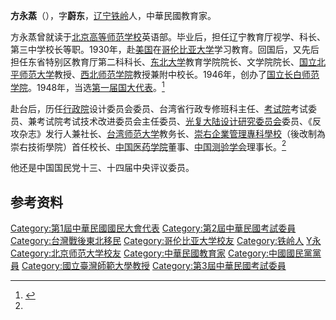 '''方永蒸'''（{{bd|1893年|7月6日|1994年|7月22日|catIdx=Fang方}}），字'''蔚东'''，[[辽宁|辽宁]][[铁岭|铁岭]]人，中華民國教育家。

方永蒸曾就读于[[北京高等师范学校|北京高等师范学校]]英语部。毕业后，担任辽宁教育厅视学、科长、第三中学校长等职。1930年，赴[[美国|美国]]在[[哥伦比亚大学|哥伦比亚大学]]学习教育。回国后，又先后担任东省特别区教育厅第二科科长、[[东北大学|东北大学]]教育学院院长、文学院院长、[[国立北平师范大学|国立北平师范大学]]教授、[[西北师范学院|西北师范学院]]教授兼附中校长。1946年，创办了[[国立长白师范学院|国立长白师范学院]]。1948年，当选[[第一届国大代表|第一届国大代表]]。<ref name="kmt">{{cite book|title=《中国国民党百年人物全书》|publisher=团结出版社|year=2005}}</ref>

赴台后，历任[[行政院|行政院]]设计委员会委员、台湾省行政专修班科主任、[[考试院|考试院]]考试委员、兼考试院考试技术改进委员会主任委员、[[光复大陆设计研究委员会|光复大陆设计研究委员会]]委员、《反攻杂志》发行人兼社长、[[台湾师范大学|台湾师范大学]]教务长、[[崇右企業管理專科學校|崇右企業管理專科學校]]（後改制為崇右技術學院）首任校长、[[中国医药学院|中国医药学院]]董事、[[中国测验学会|中国测验学会]]理事长。<ref name="kmt" />

他还是中国国民党十三、十四届中央评议委员。

== 参考资料 ==
{{reflist}}
{{Authority control}}

{{DEFAULTSORT:Fang方}}
[[Category:第1屆中華民國國民大會代表|Category:第1屆中華民國國民大會代表]]
[[Category:第2屆中華民國考試委員|Category:第2屆中華民國考試委員]]
[[Category:台灣戰後東北移民|Category:台灣戰後東北移民]]
[[Category:哥伦比亚大学校友|Category:哥伦比亚大学校友]]
[[Category:铁岭人|Category:铁岭人]]
[[Category:方姓|Y永]]
[[Category:北京师范大学校友|Category:北京师范大学校友]]
[[Category:中華民國教育家|Category:中華民國教育家]]
[[Category:中國國民黨黨員|Category:中國國民黨黨員]]
[[Category:國立臺灣師範大學教授|Category:國立臺灣師範大學教授]]
[[Category:第3屆中華民國考試委員|Category:第3屆中華民國考試委員]]
